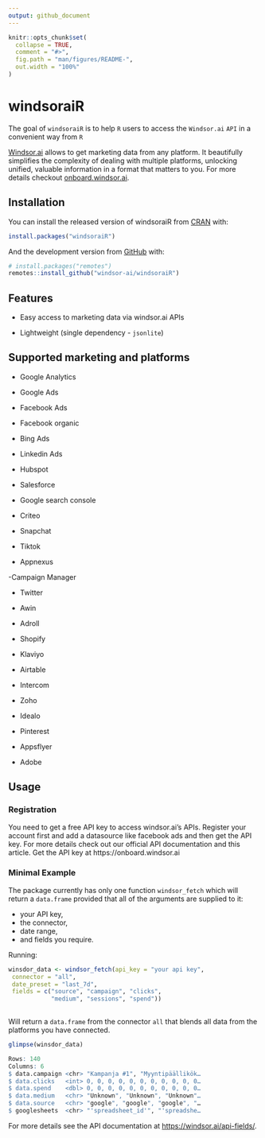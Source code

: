 ```yaml
---
output: github_document
---
```


<!-- README.md is generated from README.Rmd. Please edit that file -->

```r
knitr::opts_chunk$set(
  collapse = TRUE,
  comment = "#>",
  fig.path = "man/figures/README-",
  out.width = "100%"
)
```

# windsoraiR

<!-- badges: start -->
<!-- badges: end -->

The goal of `windsoraiR` is to help `R` users to access the `Windsor.ai` `API` in a convenient way from `R`


[Windsor.ai](https://windsor.ai/) allows to get marketing data from any platform. It beautifully simplifies the complexity of dealing with multiple platforms, unlocking unified, valuable information in a format that matters to you. For more details checkout [onboard.windsor.ai](https://onboard.windsor.ai/).

## Installation

You can install the released version of windsoraiR from [CRAN](https://CRAN.R-project.org) with:

```r
install.packages("windsoraiR")
```


And the development version from [GitHub](https://github.com/) with:

```r
# install.packages("remotes")
remotes::install_github("windsor-ai/windsoraiR")
```

## Features

- Easy access to marketing data via windsor.ai APIs

- Lightweight (single dependency - `jsonlite`)

## Supported marketing and platforms

- Google Analytics

- Google Ads

- Facebook Ads

- Facebook organic

- Bing Ads

- Linkedin Ads

- Hubspot

- Salesforce

- Google search console

- Criteo

- Snapchat

- Tiktok

- Appnexus

-Campaign Manager

- Twitter

- Awin

- Adroll

- Shopify

- Klaviyo

- Airtable

- Intercom

- Zoho

- Idealo

- Pinterest

- Appsflyer

- Adobe

## Usage

### Registration

You need to get a free API key to access windsor.ai's APIs. Register your account first and add a datasource like facebook ads and then get the API key. For more details check out our official API documentation and this article. Get the API key at https://onboard.windsor.ai


### Minimal Example

The package currently has only one function `windsor_fetch` which will return a `data.frame` provided that all of the arguments are supplied to it: 

- your API key, 
- the connector, 
- date range, 
- and fields you require.

Running: 

```r
winsdor_data <- windsor_fetch(api_key = "your api key",
 connector = "all",
 date_preset = "last_7d",
 fields = c("source", "campaign", "clicks",
            "medium", "sessions", "spend"))
            
```

Will return a `data.frame` from the connector `all` that blends all data from the platforms you have connected. 

```r
glimpse(winsdor_data)

Rows: 140
Columns: 6
$ data.campaign <chr> "Kampanja #1", "Myyntipäällikök…
$ data.clicks   <int> 0, 0, 0, 0, 0, 0, 0, 0, 0, 0, 0…
$ data.spend    <dbl> 0, 0, 0, 0, 0, 0, 0, 0, 0, 0, 0…
$ data.medium   <chr> "Unknown", "Unknown", "Unknown"…
$ data.source   <chr> "google", "google", "google", "…
$ googlesheets  <chr> "'spreadsheet_id'", "'spreadshe…
```

For more details see the API documentation at [https://windsor.ai/api-fields/](https://windsor.ai/api-fields/).
